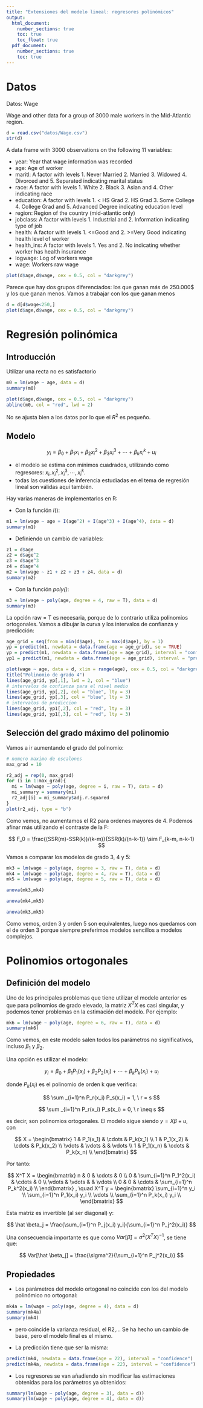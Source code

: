 ```yaml
---
title: "Extensiones del modelo lineal: regresores polinómicos"
output: 
  html_document:
    number_sections: true
    toc: true
    toc_float: true
  pdf_document:
    number_sections: true
    toc: true
---
```


# Datos

Datos: Wage

Wage and other data for a group of 3000 male workers in the Mid-Atlantic region.

```r
d = read.csv("datos/Wage.csv")
str(d)
```

A data frame with 3000 observations on the following 11 variables:

- year: Year that wage information was recorded
- age: Age of worker
- maritl: A factor with levels 1. Never Married 2. Married 3. Widowed 4. Divorced and 5. Separated indicating marital status
- race: A factor with levels 1. White 2. Black 3. Asian and 4. Other indicating race
- education: A factor with levels 1. < HS Grad 2. HS Grad 3. Some College 4. College Grad and 5. Advanced Degree indicating education level
- region: Region of the country (mid-atlantic only)
- jobclass: A factor with levels 1. Industrial and 2. Information indicating type of job
- health: A factor with levels 1. <=Good and 2. >=Very Good indicating health level of worker
- health_ins: A factor with levels 1. Yes and 2. No indicating whether worker has health insurance
- logwage: Log of workers wage
- wage: Workers raw wage

```r
plot(d$age,d$wage, cex = 0.5, col = "darkgrey")
```

Parece que hay dos grupos diferenciados: los que ganan más de 250.000$ y los que ganan menos. Vamos a trabajar con los que ganan menos

```r
d = d[d$wage<250,]
plot(d$age,d$wage, cex = 0.5, col = "darkgrey")
```

# Regresión polinómica

## Introducción

Utilizar una recta no es satisfactorio

```r
m0 = lm(wage ~ age, data = d)
summary(m0)
```

```r
plot(d$age,d$wage, cex = 0.5, col = "darkgrey")
abline(m0, col = "red", lwd = 2)
```

No se ajusta bien a los datos por lo que el $R^2$ es pequeño. 

## Modelo

$$
y_i = \beta_0 + \beta_1 x_i + \beta_2 x_i^2 + \beta_3 x_i^3 + \cdots + \beta_k x_i^k + u_i
$$

- el modelo se estima con mínimos cuadrados, utilizando como regresores: $x_i, x_i^2, x_i^3, \cdots, x_i^k$.
- todas las cuestiones de inferencia estudiadas en el tema de regresión lineal son válidas aquí también.

Hay varias maneras de implementarlos en R:

- Con la función $I()$:

```r
m1 = lm(wage ~ age + I(age^2) + I(age^3) + I(age^4), data = d)
summary(m1)
```

- Definiendo un cambio de variables:

```r
z1 = d$age
z2 = d$age^2
z3 = d$age^3
z4 = d$age^4
m2 = lm(wage ~ z1 + z2 + z3 + z4, data = d)
summary(m2)
```

- Con la función *poly()*:

```r
m3 = lm(wage ~ poly(age, degree = 4, raw = T), data = d)
summary(m3)
```

La opción raw = T es necesaria, porque de lo contrario utiliza polinomios ortogonales. Vamos a dibujar la curva y los intervalos de confianza y predicción:

```r
age_grid = seq(from = min(d$age), to = max(d$age), by = 1)
yp = predict(m1, newdata = data.frame(age = age_grid), se = TRUE)
yp = predict(m1, newdata = data.frame(age = age_grid), interval = "confidence", level = 0.95)
yp1 = predict(m1, newdata = data.frame(age = age_grid), interval = "prediction", level = 0.95)
```

```r
plot(wage ~ age, data = d, xlim = range(age), cex = 0.5, col = "darkgrey")
title("Polinomio de grado 4")
lines(age_grid, yp[,1], lwd = 2, col = "blue")
# intervalos de confianza para el nivel medio
lines(age_grid, yp[,2], col = "blue", lty = 3)
lines(age_grid, yp[,3], col = "blue", lty = 3)
# intervalos de prediccion
lines(age_grid, yp1[,2], col = "red", lty = 3)
lines(age_grid, yp1[,3], col = "red", lty = 3)
```

## Selección del grado máximo del polinomio

Vamos a ir aumentando el grado del polinomio:

```r
# numero maximo de escalones
max_grad = 10

r2_adj = rep(0, max_grad)
for (i in 1:max_grad){
  mi = lm(wage ~ poly(age, degree = i, raw = T), data = d)
  mi_summary = summary(mi)
  r2_adj[i] = mi_summary$adj.r.squared
}
plot(r2_adj, type = "b")
```

Como vemos, no aumentamos el R2 para ordenes mayores de 4. Podemos afinar más utilizando el contraste de la F:

$$
F_0 = \frac{(SSR(m)-SSR(k))/(k-m)}{SSR(k)/(n-k-1)} \sim F_{k-m, n-k-1}
$$

Vamos a comparar los modelos de grado 3, 4 y 5:

```r
mk3 = lm(wage ~ poly(age, degree = 3, raw = T), data = d)
mk4 = lm(wage ~ poly(age, degree = 4, raw = T), data = d)
mk5 = lm(wage ~ poly(age, degree = 5, raw = T), data = d)
```

```r
anova(mk3,mk4)
```


```r
anova(mk4,mk5)
```

```r
anova(mk3,mk5)
```

Como vemos, orden 3 y orden 5 son equivalentes, luego nos quedamos con el de orden 3 porque siempre preferimos modelos sencillos a modelos complejos.

# Polinomios ortogonales

## Definición del modelo

Uno de los principales problemas que tiene utilizar el modelo anterior es que para polinomios de grado elevado, la matriz $X^T X$ es casi singular, y podemos tener problemas en la estimación del modelo. Por ejemplo:

```r
mk6 = lm(wage ~ poly(age, degree = 6, raw = T), data = d)
summary(mk6)
```

Como vemos, en este modelo salen todos los parámetros no significativos, incluso $\beta_1$ y $\beta_2$.

Una opción es utilizar el modelo:

$$
y_i = \beta_0 + \beta_1 P_1(x_i) + \beta_2 P_2(x_i) + \cdots + \beta_k P_k(x_i) + u_i
$$

donde $P_k(x_i)$ es el polinomio de orden k que verifica:

$$
\sum _{i=1}^n  P_r(x_i)  P_s(x_i) = 1, \ r = s
$$

$$
\sum _{i=1}^n  P_r(x_i)  P_s(x_i) = 0, \ r \neq s
$$

es decir, son polinomios ortogonales. El modelo sigue siendo $y = X\beta + u$, con

$$
X = 
\begin{bmatrix}
1 & P_1(x_1) & \cdots & P_k(x_1) \\
1 & P_1(x_2) & \cdots & P_k(x_2) \\
\vdots & \vdots & & \vdots \\
1 & P_1(x_n) & \cdots & P_k(x_n) \\
\end{bmatrix}
$$

Por tanto:

$$
X^T X =
\begin{bmatrix}
n & 0 & \cdots & 0 \\
0 & \sum_{i=1}^n P_1^2(x_i) & \cdots & 0 \\
\vdots & \vdots & & \vdots \\
0 & 0 & \cdots & \sum_{i=1}^n P_k^2(x_i) \\
\end{bmatrix}
, \quad
X^T y =
\begin{bmatrix}
\sum_{i=1}^n y_i \\
\sum_{i=1}^n P_1(x_i) y_i \\
\vdots \\
\sum_{i=1}^n P_k(x_i) y_i  \\
\end{bmatrix}
$$

Esta matriz es invertible (al ser diagonal) y:

$$
\hat \beta_j = \frac{\sum_{i=1}^n P_j(x_i) y_i}{\sum_{i=1}^n P_j^2(x_i)}
$$

Una consecuencia importante es que como $Var[\hat \beta] = \sigma^2 (X^T X)^{-1}$, se tiene que:

$$
Var[\hat \beta_j] = \frac{\sigma^2}{\sum_{i=1}^n P_j^2(x_i)}
$$

## Propiedades

- Los parámetros del modelo ortogonal no coincide con los del modelo polinómico no ortogonal:

```r
mk4a = lm(wage ~ poly(age, degree = 4), data = d)
summary(mk4a)
summary(mk4)
```

- pero coincide la varianza residual, el R2,... Se ha hecho un cambio de base, pero el modelo final es el mismo.

- La predicción tiene que ser la misma:

```r
predict(mk4, newdata = data.frame(age = 22), interval = "confidence")
predict(mk4a, newdata = data.frame(age = 22), interval = "confidence")
```

- Los regresores se van añadiendo sin modificar las estimaciones obtenidas para los parámetros ya obtenidos:

```r
summary(lm(wage ~ poly(age, degree = 3), data = d))
summary(lm(wage ~ poly(age, degree = 4), data = d))
```
